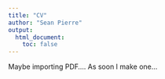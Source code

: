 ```yaml
---
title: "CV"
author: "Sean Pierre"
output:
  html_document:
    toc: false
---
```

Maybe importing PDF.... As soon I make one...
